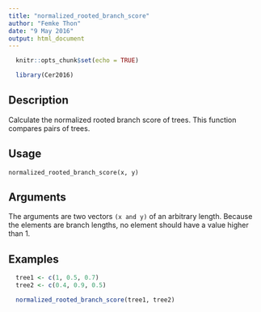 ---
title: "normalized_rooted_branch_score"
author: "Femke Thon"
date: "9 May 2016"
output: html_document
---

```{r setup, include=FALSE}
  knitr::opts_chunk$set(echo = TRUE)
```

```{r}
  library(Cer2016)
```

## Description

Calculate the normalized rooted branch score of trees.
This function compares pairs of trees.

## Usage

```normalized_rooted_branch_score(x, y)```

## Arguments

The arguments are two vectors ```(x and y)``` of an arbitrary length. Because the elements are branch lengths, no element should have a value higher than 1.

## Examples

```{r}
  tree1 <- c(1, 0.5, 0.7)
  tree2 <- c(0.4, 0.9, 0.5)

  normalized_rooted_branch_score(tree1, tree2)
```
